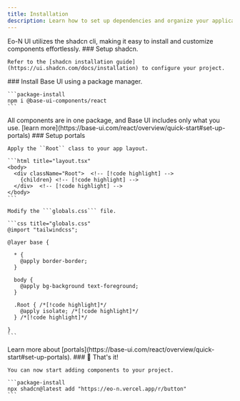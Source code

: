 ```yaml
---
title: Installation
description: Learn how to set up dependencies and organize your application structure.
---
```


<Callout title="Note">
  Eo-N UI utilizes the shadcn cli, making it easy to install and customize
  components effortlessly.
</Callout>

<Steps>
  <Step>
    ### Setup shadcn.

    Refer to the [shadcn installation guide](https://ui.shadcn.com/docs/installation) to configure your project.

  </Step>

  <Step>
    ### Install Base UI using a package manager.

    ```package-install
    npm i @base-ui-components/react
    ```

<Callout>
  All components are in one package, and Base UI includes only what you use.
  [learn more](https://base-ui.com/react/overview/quick-start#set-up-portals)
</Callout>

  </Step>
  
  <Step>
    ### Setup portals

    Apply the ``Root`` class to your app layout.

    ```html title="layout.tsx"
    <body>
      <div className="Root">  <!-- [!code highlight] -->
        {children} <!-- [!code highlight] -->
      </div>  <!-- [!code highlight] -->
    </body>
    ```

    Modify the ```globals.css``` file.

    ```css title="globals.css"
    @import "tailwindcss";

    @layer base {

      * {
        @apply border-border;
      }

      body {
        @apply bg-background text-foreground;
      }

      .Root { /*[!code highlight]*/
        @apply isolate; /*[!code highlight]*/
      } /*[!code highlight]*/

    }
    ```

<Callout>
  Learn more about
  [portals](https://base-ui.com/react/overview/quick-start#set-up-portals).
</Callout>

  </Step>

  <Step>
    ### 🎉 That's it!

    You can now start adding components to your project.

    ```package-install
    npx shadcn@latest add "https://eo-n.vercel.app/r/button"
    ```

  </Step>
  
</Steps>
